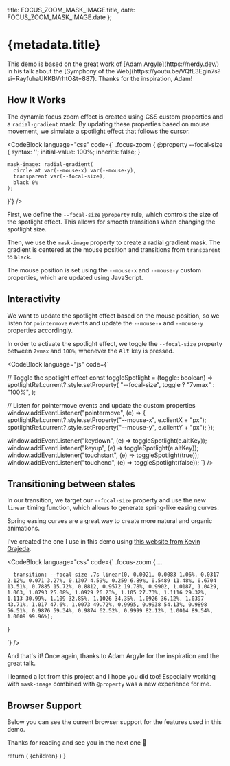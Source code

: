 
  title: FOCUS_ZOOM_MASK_IMAGE.title,
  date: FOCUS_ZOOM_MASK_IMAGE.date
};

# {metadata.title}


<FocusZoomAtProperty />

<div className="px-2 py-0 [&>*]:py-0 rounded-md text-sm mt-6 bg-neutral-900 border border-neutral-700">
  This demo is based on the great work of [Adam Argyle](https://nerdy.dev/) in his talk about the [Symphony of the Web](https://youtu.be/VQfL3Egin7s?si=RayfuhaUKKBVrhtO&t=887).
  Thanks for the inspiration, Adam!
</div>

## How It Works

The dynamic focus zoom effect is created using CSS custom properties and a `radial-gradient` mask. By updating these properties based on mouse movement, we simulate a spotlight effect that follows the cursor.

<CodeBlock language="css" code={`
.focus-zoom {
    @property --focal-size {
      syntax: '<length-percentage>';
      initial-value: 100%;
      inherits: false;
    }

    mask-image: radial-gradient(
      circle at var(--mouse-x) var(--mouse-y),
      transparent var(--focal-size),
      black 0%
    );
}`} />

First, we define the `--focal-size` `@property` rule, which controls the size of the spotlight effect. This allows for smooth transitions when changing the spotlight size.

Then, we use the `mask-image` property to create a radial gradient mask. The gradient is centered at the mouse position and transitions from `transparent` to `black`.

The mouse position is set using the `--mouse-x` and `--mouse-y` custom properties, which are updated using JavaScript.


## Interactivity

We want to update the spotlight effect based on the mouse position, so we listen for `pointermove` events and update the `--mouse-x` and `--mouse-y` properties accordingly.

In order to activate the spotlight effect, we toggle the `--focal-size` property between `7vmax` and `100%`, whenever the <kbd>Alt</kbd> key is pressed.


<CodeBlock language="js" code={`

// Toggle the spotlight effect
const toggleSpotlight = (toggle: boolean) =>
    spotlightRef.current?.style.setProperty(
        "--focal-size",
        toggle ? "7vmax" : "100%",
    );

// Listen for pointermove events and update the custom properties
window.addEventListener("pointermove", (e) => {
    spotlightRef.current?.style.setProperty("--mouse-x", e.clientX + "px");
    spotlightRef.current?.style.setProperty("--mouse-y", e.clientY + "px");
});

window.addEventListener("keydown", (e) => toggleSpotlight(e.altKey));
window.addEventListener("keyup", (e) => toggleSpotlight(e.altKey));
window.addEventListener("touchstart", (e) => toggleSpotlight(true));
window.addEventListener("touchend", (e) => toggleSpotlight(false));
`} />


## Transitioning between states

In our transition, we target our `--focal-size` property and use the new `linear` timing function, which allows to generate spring-like easing curves.

  Spring easing curves are a great way to create more natural and organic animations.

I've created the one I use in this demo using [this website from Kevin Grajeda](https://www.kvin.me/css-springs).

<CodeBlock language="css" code={`
.focus-zoom {
      ...

      transition: --focal-size .7s linear(0, 0.0021, 0.0083 1.06%, 0.0317 2.12%, 0.071 3.27%, 0.1307 4.59%, 0.259 6.89%, 0.5489 11.48%, 0.6704 13.51%, 0.7885 15.72%, 0.8812, 0.9572 19.78%, 0.9902, 1.0187, 1.0429, 1.063, 1.0793 25.08%, 1.0929 26.23%, 1.105 27.73%, 1.1116 29.32%, 1.113 30.99%, 1.109 32.85%, 1.1026 34.35%, 1.0926 36.12%, 1.0397 43.71%, 1.017 47.6%, 1.0073 49.72%, 0.9995, 0.9938 54.13%, 0.9898 56.51%, 0.9876 59.34%, 0.9874 62.52%, 0.9999 82.12%, 1.0014 89.54%, 1.0009 99.96%);
}

`} />

And that's it! Once again, thanks to Adam Argyle for the inspiration and the great talk.

I learned a lot from this project and I hope you did too! Especially working with `mask-image` combined with `@property` was a new experience for me.

## Browser Support

Below you can see the current browser support for the features used in this demo.

<BaselineStatus featureId="registered-custom-properties" />
<BaselineStatus featureId="gradients" />
<BaselineStatus featureId="linear-easing" />

Thanks for reading and see you in the next one 👋


  return (
    <MdxLayout metadata={metadata} slug={FOCUS_ZOOM_MASK_IMAGE.slug}>
      {children}
    </MdxLayout>
  )
}
